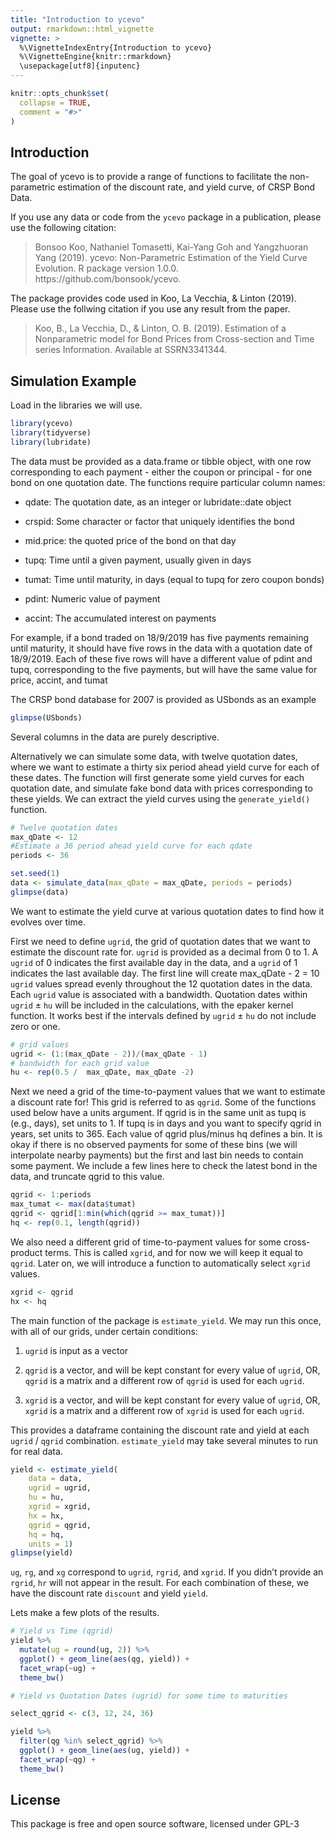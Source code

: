 ```yaml
---
title: "Introduction to ycevo"
output: rmarkdown::html_vignette
vignette: >
  %\VignetteIndexEntry{Introduction to ycevo}
  %\VignetteEngine{knitr::rmarkdown}
  \usepackage[utf8]{inputenc}
---
```


```r
knitr::opts_chunk$set(
  collapse = TRUE,
  comment = "#>"
)
```



## Introduction

The goal of ycevo is to provide a range of functions to facilitate the non-parametric estimation of the discount rate, and yield curve, of CRSP Bond Data.

If you use any data or code from the `ycevo` package in a publication, please use the following citation:  
 
> Bonsoo Koo, Nathaniel Tomasetti, Kai-Yang Goh and Yangzhuoran Yang (2019). ycevo: Non-Parametric Estimation
  of the Yield Curve Evolution. R package version 1.0.0. https://github.com/bonsook/ycevo. 

The package provides code used in Koo, La Vecchia, & Linton (2019). Please use the follwing citation if you use any result from the paper.

> Koo, B., La Vecchia, D., & Linton, O. B. (2019). Estimation of a Nonparametric model for Bond Prices from Cross-section and Time series Information. Available at SSRN3341344.

## Simulation Example

Load in the libraries we will use.
```r
library(ycevo)
library(tidyverse)
library(lubridate)
```

The data must be provided as a data.frame or tibble object, with one row corresponding to each payment - either the coupon or principal - for one bond on one quotation date.
The functions require particular column names:

* qdate: The quotation date, as an integer or lubridate::date object

* crspid: Some character or factor that uniquely identifies the bond

* mid.price: the quoted price of the bond on that day

* tupq: Time until a given payment, usually given in days

* tumat: Time until maturity, in days (equal to tupq for zero coupon bonds)

* pdint: Numeric value of payment

* accint: The accumulated interest on payments

For example, if a bond traded on 18/9/2019 has five payments remaining until maturity, it should have five rows in the data with a quotation date of 18/9/2019. Each of these five rows will have a different value of pdint and tupq, corresponding to the five payments, but will have the same value for price, accint, and tumat

The CRSP bond database for 2007 is provided as USbonds as an example
```r
glimpse(USbonds)
```
Several columns in the data are purely descriptive.


Alternatively we can simulate some data, with twelve quotation dates, where we want to estimate a thirty six period ahead yield curve for each of these dates. The function will first generate some yield curves for each quotation date, and simulate fake bond data with prices corresponding to these yields. We can extract the yield curves using the `generate_yield()` function.
```r
# Twelve quotation dates
max_qDate <- 12
#Estimate a 36 period ahead yield curve for each qdate
periods <- 36

set.seed(1)
data <- simulate_data(max_qDate = max_qDate, periods = periods)
glimpse(data)
```

We want to estimate the yield curve at various quotation dates to find how it evolves over time.

First we need to define `ugrid`, the grid of quotation dates that we want to estimate the discount rate for. `ugrid` is provided as a decimal from 0 to 1. A `ugrid` of 0 indicates the first available day in the data, and a `ugrid` of 1 indicates the last available day. The first line will create max_qDate - 2 = 10 `ugrid` values spread evenly throughout the 12 quotation dates in the data. Each `ugrid` value is associated with a bandwidth. Quotation dates within `ugrid` $\pm$ `hu` will be included in the calculations, with the epaker kernel function. 
It works best if the intervals defined by `ugrid` $\pm$ `hu` do not include zero or one.

```r
# grid values
ugrid <- (1:(max_qDate - 2))/(max_qDate - 1)
# bandwidth for each grid value
hu <- rep(0.5 /  max_qDate, max_qDate -2)
```

Next we need a grid of the time-to-payment values that we want to estimate a discount rate for! This grid is referred to as `qgrid`. Some of the functions used below have a units argument. If qgrid is in the same unit as tupq is (e.g., days), set units to 1. If tupq is in days and you want to specify qgrid in years, set units to 365. Each value of qgrid plus/minus hq defines a bin. It is okay if there is no observed payments for some of these bins (we will interpolate nearby payments) but the first and last bin needs to contain some payment. We include a few lines here to check the latest bond in the data, and truncate qgrid to this value.

```r
qgrid <- 1:periods
max_tumat <- max(data$tumat)
qgrid <- qgrid[1:min(which(qgrid >= max_tumat))]
hq <- rep(0.1, length(qgrid))
```

We also need a different grid of time-to-payment values for some cross-product terms. This is called `xgrid`, and for now we will keep it equal to `qgrid`. Later on, we will introduce a function to automatically select `xgrid` values. 
```r
xgrid <- qgrid
hx <- hq
```

The main function of the package is `estimate_yield`. We may run this once, with all of our grids, under certain conditions:

1. `ugrid` is input as a vector

2. `qgrid` is a vector, and will be kept constant for every value of `ugrid`, OR, `qgrid` is a matrix and a different row of `qgrid` is used for each `ugrid`.

3. `xgrid` is a vector, and will be kept constant for every value of `ugrid`, OR, `xgrid` is a matrix and a different row of `xgrid` is used for each `ugrid`.

This provides a dataframe containing the discount rate and yield at each `ugrid` / `qgrid` combination. `estimate_yield` may take several minutes to run for real data.

```r
yield <- estimate_yield(
    data = data,
    ugrid = ugrid,
    hu = hu,
    xgrid = xgrid,
    hx = hx,
    qgrid = qgrid,
    hq = hq,
    units = 1)
glimpse(yield)
```

`ug`, `rg`, and `xg` correspond to `ugrid`, `rgrid`, and `xgrid`. If you didn't provide an `rgrid`, `hr` will not appear in the result. For each combination of these, we have the discount rate `discount` and yield `yield`.

Lets make a few plots of the results.

```r
# Yield vs Time (qgrid)
yield %>%
  mutate(ug = round(ug, 2)) %>%
  ggplot() + geom_line(aes(qg, yield)) +
  facet_wrap(~ug) +
  theme_bw()
```

```r
# Yield vs Quotation Dates (ugrid) for some time to maturities

select_qgrid <- c(3, 12, 24, 36)

yield %>%
  filter(qg %in% select_qgrid) %>%
  ggplot() + geom_line(aes(ug, yield)) +
  facet_wrap(~qg) +
  theme_bw()
```



## License

This package is free and open source software, licensed under GPL-3